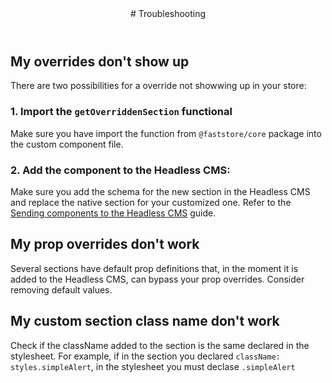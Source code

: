
<header>
# Troubleshooting
</header>

## My overrides don't show up
There are two possibilities for a override not showwing up in your store:

### 1. Import the `getOverriddenSection` functional
Make sure you have import the function from `@faststore/core` package into the custom component file.

### 2. Add the component to the Headless CMS:

Make sure you add the schema for the new section in the Headless CMS and replace the native section for your customized one.
Refer to the [Sending components to the Headless CMS](/docs/building-sections/overrides/sending-components-to-the-headless-cms) guide.


## My prop overrides don't work

Several sections have default prop definitions that, in the moment it is added to the Headless CMS, can bypass your prop overrides. Consider removing default values.

## My custom section class name don't work

Check if the className added to the section is the same declared in the stylesheet. For example, if in the section
you declared `className: styles.simpleAlert`, in the stylesheet you must declase `.simpleAlert`

